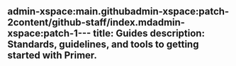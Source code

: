 admin-xspace:main.githubadmin-xspace:patch-2content/github-staff/index.mdadmin-xspace:patch-1---
title: Guides
description: Standards, guidelines, and tools to getting started with Primer.
---


<ChildPages path="Guides" />
